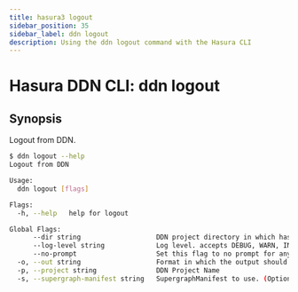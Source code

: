 ```yaml
---
title: hasura3 logout
sidebar_position: 35
sidebar_label: ddn logout
description: Using the ddn logout command with the Hasura CLI
---
```


# Hasura DDN CLI: ddn logout 

## Synopsis
Logout from DDN.

```bash
$ ddn logout --help
Logout from DDN

Usage:
  ddn logout [flags]

Flags:
  -h, --help   help for logout

Global Flags:
      --dir string                   DDN project directory in which hasura.yaml is present (default ".")
      --log-level string             Log level. accepts DEBUG, WARN, INFO, ERROR, FATAL (default "INFO")
      --no-prompt                    Set this flag to no prompt for anything, the command fails if any input is missing
  -o, --out string                   Format in which the output should be printed, accepts table, json and yaml (default "table")
  -p, --project string               DDN Project Name
  -s, --supergraph-manifest string   SupergraphManifest to use. (Optional. DefaultSupergraphManifest used  if not provided)
```

